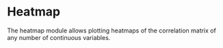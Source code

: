 # Heatmap

The heatmap module allows plotting heatmaps of the correlation matrix of any number of continuous variables.

